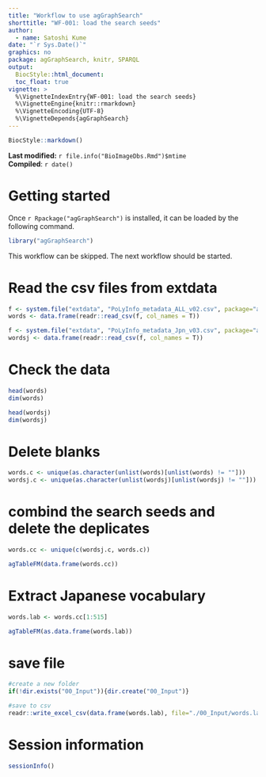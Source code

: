 ```yaml
---
title: "Workflow to use agGraphSearch"
shorttitle: "WF-001: load the search seeds"
author:
  - name: Satoshi Kume
date: "`r Sys.Date()`"
graphics: no
package: agGraphSearch, knitr, SPARQL
output:
  BiocStyle::html_document:
  toc_float: true
vignette: >
  %\VignetteIndexEntry{WF-001: load the search seeds}
  %\VignetteEngine{knitr::rmarkdown}
  %\VignetteEncoding{UTF-8}
  %\VignetteDepends{agGraphSearch}
---
```


```r
BiocStyle::markdown()
```

**Last modified:** `r file.info("BioImageDbs.Rmd")$mtime`<br />
**Compiled**: `r date()`

# Getting started

Once `r Rpackage("agGraphSearch")` is installed, it can be loaded by the following command.

```r
library("agGraphSearch")
```

This workflow can be skipped. The next workflow should be started. 

# Read the csv files from extdata

```r
f <- system.file("extdata", "PoLyInfo_metadata_ALL_v02.csv", package="agGraphSearch")
words <- data.frame(readr::read_csv(f, col_names = T))

f <- system.file("extdata", "PoLyInfo_metadata_Jpn_v03.csv", package="agGraphSearch")
wordsj <- data.frame(readr::read_csv(f, col_names = T))

```

# Check the data

```r
head(words)
dim(words)

head(wordsj)
dim(wordsj)
```

# Delete blanks

```r
words.c <- unique(as.character(unlist(words)[unlist(words) != ""]))
wordsj.c <- unique(as.character(unlist(wordsj)[unlist(wordsj) != ""]))
```

# combind the search seeds and delete the deplicates

```r
words.cc <- unique(c(wordsj.c, words.c))

agTableFM(data.frame(words.cc))
```

# Extract Japanese vocabulary

```r
words.lab <- words.cc[1:515]

agTableFM(as.data.frame(words.lab))
```

# save file

```r
#create a new folder
if(!dir.exists("00_Input")){dir.create("00_Input")}

#save to csv
readr::write_excel_csv(data.frame(words.lab), file="./00_Input/words.lab.csv", col_names = F)
```

# Session information {.unnumbered}
```r
sessionInfo()
```
